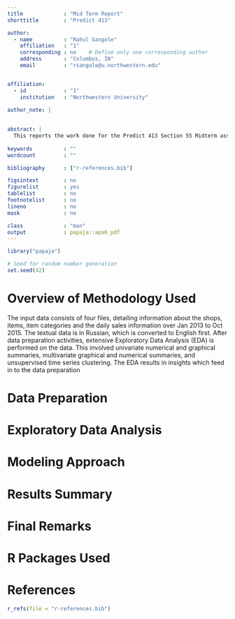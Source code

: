 ```yaml
---
title             : "Mid Term Report"
shorttitle        : "Predict 413"

author: 
  - name          : "Rahul Sangole"
    affiliation   : "1"
    corresponding : no    # Define only one corresponding author
    address       : "Columbus, IN"
    email         : "rsangole@u.northwestern.edu"


affiliation:
  - id            : "1"
    institution   : "Northwestern University"

author_note: |
  
  
abstract: |
  This reports the work done for the Predict 413 Section 55 Midterm assignment, Summer 2018.
  
keywords          : ""
wordcount         : ""

bibliography      : ["r-references.bib"]

figsintext        : no
figurelist        : yes
tablelist         : no
footnotelist      : no
lineno            : no
mask              : no

class             : "man"
output            : papaja::apa6_pdf
---
```


```r
library("papaja")
```

```r
# Seed for random number generation
set.seed(42)
```

# Overview of Methodology Used

The input data consists of four files, detailing information about the shops, items, item categories and the daily sales information over Jan 2013 to Oct 2015. The textual data is in Russian, which is converted to English first. After data preparation activities, extensive Exploratory Data Analysis (EDA) is performed on the data. This involved univariate numerical and graphical summaries, multivariate graphical and numerical summaries, and unsupervised time series clustering. The EDA results in insights which feed in to the data preparation 

# Data Preparation

# Exploratory Data Analysis

# Modeling Approach

# Results Summary

# Final Remarks

# R Packages Used

\newpage

# References
```r
r_refs(file = "r-references.bib")
```

\begingroup
\setlength{\parindent}{-0.5in}
\setlength{\leftskip}{0.5in}

<div id = "refs"></div>
\endgroup
